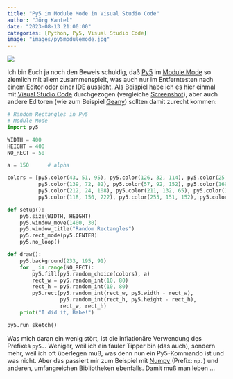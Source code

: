 ```yaml
---
title: "Py5 im Module Mode in Visual Studio Code"
author: "Jörg Kantel"
date: "2023-08-13 21:00:00"
categories: [Python, Py5, Visual Studio Code]
image: "images/py5modulemode.jpg"
---
```


[![](images/py5modulemode-b.jpg)](https://www.flickr.com/photos/schockwellenreiter/53113984909/)

Ich bin Euch ja noch den Beweis schuldig, daß [Py5](http://cognitiones.kantel-chaos-team.de/programmierung/creativecoding/processing/py5.html) im [Module Mode](https://py5coding.org/content/py5_modes.html) so ziemlich mit allem zusammenspielt, was auch nur im Entferntesten nach einem Editor oder einer IDE aussieht. Als Beispiel habe ich es hier einmal mit [Visual Studio Code](http://cognitiones.kantel-chaos-team.de/produktivitaet/visualstudiocode.html) durchgezogen (vergleiche [Screenshot](https://www.flickr.com/photos/schockwellenreiter/53113984909/)), aber auch andere Editoren (wie zum Beispiel [Geany](http://cognitiones.kantel-chaos-team.de/produktivitaet/geany.html)) sollten damit zurecht kommen:

~~~python
# Random Rectangles in Py5
# Module Mode
import py5

WIDTH = 400
HEIGHT = 400
NO_RECT = 50

a = 150      # alpha

colors = [py5.color(43, 51, 95), py5.color(126, 32, 114), py5.color(25, 149, 156),
          py5.color(139, 72, 82), py5.color(57, 92, 152), py5.color(169, 193, 255),
          py5.color(212, 24, 108), py5.color(211, 132, 65), py5.color(112, 198, 169),
          py5.color(118, 150, 222), py5.color(255, 151, 152), py5.color(237, 199, 176)]

def setup():
    py5.size(WIDTH, HEIGHT)
    py5.window_move(1400, 30)
    py5.window_title("Random Rectangles")
    py5.rect_mode(py5.CENTER)
    py5.no_loop()

def draw():
    py5.background(233, 195, 91)
    for _ in range(NO_RECT):
        py5.fill(py5.random_choice(colors), a)
        rect_w = py5.random_int(10, 80)
        rect_h = py5.random_int(10, 80)
        py5.rect(py5.random_int(rect_w, py5.width - rect_w),
                 py5.random_int(rect_h, py5.height - rect_h),
                 rect_w, rect_h)
    print("I did it, Babe!")

py5.run_sketch()
~~~

Was mich daran ein wenig stört, ist die inflationäre Verwendung des Prefixes `py5.`. Weniger, weil ich ein fauler Tipper bin (das auch), sondern mehr, weil ich oft überlegen muß, was denn nun ein Py5-Kommando ist und was nicht. Aber das passiert mir zum Beispiel mit [Numpy](http://cognitiones.kantel-chaos-team.de/programmierung/python/numpy.html) (Prefix: `np.`) und anderen, umfangreichen Bibliotheken ebenfalls. Damit muß man leben&nbsp;…
